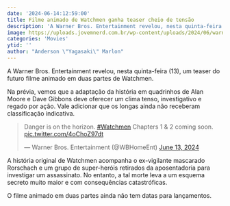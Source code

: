 ```yaml
---
date: '2024-06-14:12:59:00'
title: Filme animado de Watchmen ganha teaser cheio de tensão
description: 'A Warner Bros. Entertainment revelou, nesta quinta-feira (13), um teaser do futuro filme animado em duas partes de Watchmen.'
image: https://uploads.jovemnerd.com.br/wp-content/uploads/2024/06/warnerbrosentertainmentnoxdangerisonthehorizonwatchmenchapters1amp2comingsoonhttpstco4ochoz97dtx_024__j0i4mry.jpg
categories: 'Movies'
ytid: ''
author: "Anderson \"Yagasaki\" Marlon"
---
```


A Warner Bros. Entertainment revelou, nesta quinta-feira (13), um teaser do futuro filme animado em duas partes de Watchmen.

Na prévia, vemos que a adaptação da história em quadrinhos de Alan Moore e Dave Gibbons deve oferecer um clima tenso, investigativo e regado por ação. Vale adicionar que os longas ainda não receberam classificação indicativa.

<blockquote class="twitter-tweet"><p lang="en" dir="ltr">Danger is on the horizon. <a href="https://twitter.com/hashtag/Watchmen?src=hash&amp;ref_src=twsrc%5Etfw">#Watchmen</a> Chapters 1 &amp; 2 coming soon. <a href="https://t.co/4oChoZ97dt">pic.twitter.com/4oChoZ97dt</a></p>&mdash; Warner Bros. Entertainment (@WBHomeEnt) <a href="https://twitter.com/WBHomeEnt/status/1801331559414567223?ref_src=twsrc%5Etfw">June 13, 2024</a></blockquote> <script async src="https://platform.twitter.com/widgets.js" charset="utf-8"></script>

A história original de Watchmen acompanha o ex-vigilante mascarado Rorschach e um grupo de super-heróis retirados da aposentadoria para investigar um assassinato. No entanto, a tal morte leva a um esquema secreto muito maior e com consequências catastróficas.

O filme animado em duas partes ainda não tem datas para lançamentos.
